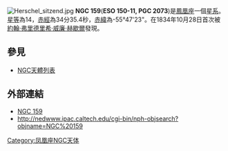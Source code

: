 [[File:Herschel_sitzend.jpg|thumb]]
'''NGC 159'''('''ESO 150-11, PGC 2073''')是[[鳳凰座|鳳凰座]]一個[[星系|星系]]。[[星等|星等]]為14，[[赤經|赤經]]為34分35.4秒，[[赤緯|赤緯]]為-55°47'23"。在1834年10月28日首次被[[約翰·弗里德里希·威廉·赫歇爾|約翰·弗里德里希·威廉·赫歇爾]]發現。

== 參見 ==
* [[NGC天體列表|NGC天體列表]]

== 外部連結 ==
* [https://web.archive.org/web/20051208222431/http://www.seds.org/~spider/ngc/ngc_fr.cgi?159 NGC 159]
* http://nedwww.ipac.caltech.edu/cgi-bin/nph-objsearch?objname=NGC%20159{{Wayback|url=http://nedwww.ipac.caltech.edu/cgi-bin/nph-objsearch?objname=NGC%20159 |date=20191018175833 }}
{{Galaxy-stub}}
{{Catalogs|NGC=159}}
[[Category:凤凰座NGC天体|Category:凤凰座NGC天体]]